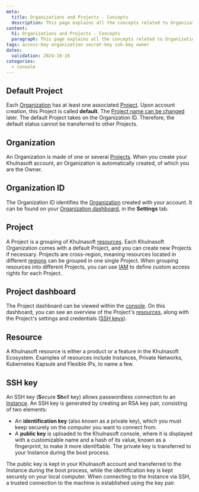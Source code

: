 ```yaml
---
meta:
  title: Organizations and Projects - Concepts
  description: This page explains all the concepts related to Organizations and Projects
content:
  h1: Organizations and Projects - Concepts
  paragraph: This page explains all the concepts related to Organizations and Projects
tags: access-key organization secret-key ssh-key owner
dates:
  validation: 2024-10-16
categories:
  - console
---
```


## Default Project

Each [Organization](#organization) has at least one associated [Project](#project). Upon account creation, this Project is called **default**. The [Project name can be changed](/identity-and-access-management/organizations-and-projects/how-to/change-project-name/) later. The default Project takes on the Organization ID. Therefore, the default status cannot be transferred to other Projects.

## Organization

An Organization is made of one or several [Projects](#project). When you create your Khulnasoft account, an Organization is automatically created, of which you are the Owner.

<Lightbox src="khulnasoft-iam-organization.webp" alt="" />

## Organization ID

The Organization ID identifies the [Organization](#organization) created with your account. It can be found on your [Organization dashboard](https://console.khulnasoft.com/organization/settings), in the **Settings** tab.

## Project

A Project is a grouping of Khulnasoft [resources](#resource). Each Khulnasoft Organization comes with a default Project, and you can create new Projects if necessary. Projects are cross-region, meaning resources located in different [regions](/compute/instances/concepts/#region) can be grouped in one single Project. When grouping resources into different Projects, you can use [IAM](/identity-and-access-management/iam/concepts/#iam) to define custom access rights for each Project.

## Project dashboard

The Project dashboard can be viewed within the [console](https://console.khulnasoft.com/project). On this dashboard, you can see an overview of the Project's [resources](#resources), along with the Project's settings and credentials ([SSH keys](#ssh-key)).

## Resource

A Khulnasoft resource is either a product or a feature in the Khulnasoft Ecosystem. Examples of resources include Instances, Private Networks, Kubernetes Kapsule and Flexible IPs, to name a few.

## SSH key

An SSH key (**S**ecure **Sh**ell key) allows passwordless connection to an [Instance](/compute/instances/concepts/#instance). An SSH key is generated by creating an RSA key pair, consisting of two elements:

- An **identification key** (also known as a private key), which you must keep securely on the computer you want to connect from.
- A **public key** is uploaded to the Khulnasoft console, where it is displayed with a customizable name and a hash of its value, known as a fingerprint, to make it more identifiable. The private key is transferred to your Instance during the boot process.

The public key is kept in your Khulnasoft account and transferred to the Instance during the boot process, while the identification key is kept securely on your local computer. When connecting to the Instance via SSH, a trusted connection to the machine is established using the key pair.

